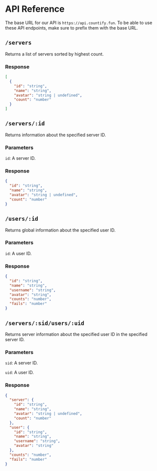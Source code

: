 # API Reference

The base URL for our API is `https://api.countify.fun`. To be able to use these API endpoints, make sure to prefix them with the base URL.

## `/servers`

Returns a list of servers sorted by highest count.

### Response

```json
[
  {
    "id": "string",
    "name": "string",
    "avatar": "string | undefined",
    "count": "number"
  }
]
```

## `/servers/:id`

Returns information about the specified server ID.

### Parameters

`id`: A server ID.

### Response

```json
{
  "id": "string",
  "name": "string",
  "avatar": "string | undefined",
  "count": "number"
}
```

## `/users/:id`

Returns global information about the specified user ID.

### Parameters

`id`: A user ID.

### Response

```json
{
  "id": "string",
  "name": "string",
  "username": "string",
  "avatar": "string",
  "counts": "number",
  "fails": "number"
}
```

## `/servers/:sid/users/:uid`

Returns server information about the specified user ID in the specified server ID.

### Parameters

`sid`: A server ID.

`uid`: A user ID.

### Response

```json
{
  "server": {
    "id": "string",
    "name": "string",
    "avatar": "string | undefined",
    "count": "number"
  },
  "user": {
    "id": "string",
    "name": "string",
    "username": "string",
    "avatar": "string"
  },
  "counts": "number",
  "fails": "number"
}
```
